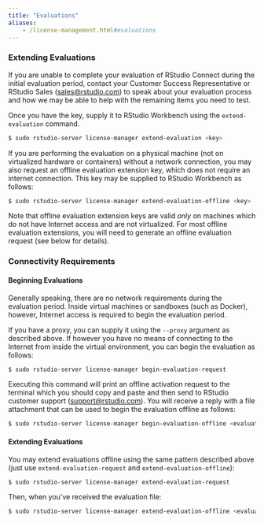 ```yaml
---
title: "Evaluations"
aliases:
	- /license-management.html#evaluations
---
```


### Extending Evaluations

If you are unable to complete your evaluation of RStudio Connect during the
initial evaluation period, contact your Customer Success Representative or
RStudio Sales (<sales@rstudio.com>) to speak about your evaluation process and how we may be able to help with the remaining items you need to test.

Once you have the key, supply it to RStudio Workbench using the `extend-evaluation` command.

```bash
$ sudo rstudio-server license-manager extend-evaluation <key>
```

If you are performing the evaluation on a physical machine (not on virtualized hardware or containers) without a network connection, you may also request an offline evaluation extension key, which does not require an internet connection. This key may be supplied to RStudio Workbench as follows:

```bash
$ sudo rstudio-server license-manager extend-evaluation-offline <key>
```

Note that offline evaluation extension keys are valid *only* on machines which do not have Internet access and are not virtualized. For most offline evaluation extensions, you will need to generate an offline evaluation request (see below for details).

### Connectivity Requirements

#### Beginning Evaluations 

Generally speaking, there are no network requirements during the evaluation period. Inside virtual machines or sandboxes (such as Docker), however, Internet access is required to begin the evaluation period.

If you have a proxy, you can supply it using the `--proxy` argument as described above. If however you have no means of connecting to the Internet from inside the virtual environment, you can begin the evaluation as follows:

```bash
$ sudo rstudio-server license-manager begin-evaluation-request
```

Executing this command will print an offline activation request to the terminal which you should copy and paste and then send to RStudio customer support (<support@rstudio.com>). You will receive a reply with a file attachment that can be used to begin the evaluation offline as follows:

```bash
$ sudo rstudio-server license-manager begin-evaluation-offline <evaluation-file>
```

#### Extending Evaluations

You may extend evaluations offline using the same pattern described above (just use `extend-evaluation-request` and `extend-evaluation-offline`):

```bash
$ sudo rstudio-server license-manager extend-evaluation-request
```

Then, when you've received the evaluation file:

```bash
$ sudo rstudio-server license-manager extend-evaluation-offline <evaluation-file>
```

